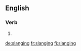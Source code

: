 ==English==

===Verb===
{{head|en|present participle}}

# {{present participle of|slang|lang=en|nocat=1}}

[[de:slanging]]
[[fr:slanging]]
[[fi:slanging]]